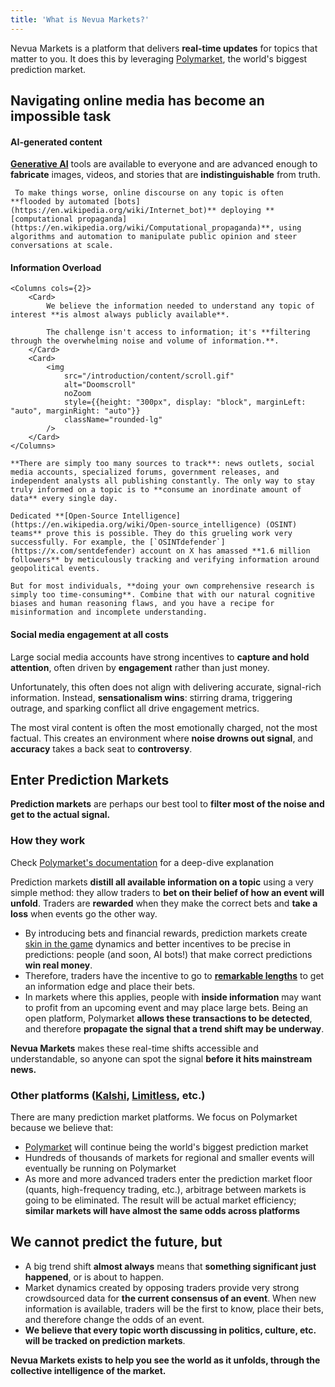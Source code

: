 ```yaml
---
title: 'What is Nevua Markets?'
---
```


Nevua Markets is a platform that delivers **real-time updates** for topics that matter to you. It does this by leveraging [Polymarket](https://polymarket.com), the world's biggest prediction market.

## Navigating online media has become an impossible task

 #### AI-generated content
    
 <Card
    img="/introduction/content/ai.gif"
    href="https://x.com/AngryTomtweets/status/1975499455035220353">
     **[Generative AI](https://en.wikipedia.org/wiki/Generative_artificial_intelligence)** tools are available to everyone and are advanced enough to **fabricate** images, videos, and stories that are **indistinguishable** from truth. 
 
     To make things worse, online discourse on any topic is often **flooded by automated [bots](https://en.wikipedia.org/wiki/Internet_bot)** deploying **[computational propaganda](https://en.wikipedia.org/wiki/Computational_propaganda)**, using algorithms and automation to manipulate public opinion and steer conversations at scale.
 </Card>

#### Information Overload
    <Columns cols={2}>
        <Card>
            We believe the information needed to understand any topic of interest **is almost always publicly available**. 

            The challenge isn't access to information; it's **filtering through the overwhelming noise and volume of information.**.
        </Card>
        <Card>
            <img
                src="/introduction/content/scroll.gif" 
                alt="Doomscroll" 
                noZoom 
                style={{height: "300px", display: "block", marginLeft: "auto", marginRight: "auto"}}
                className="rounded-lg" 
            />
        </Card>
    </Columns>

    **There are simply too many sources to track**: news outlets, social media accounts, specialized forums, government releases, and independent analysts all publishing constantly. The only way to stay truly informed on a topic is to **consume an inordinate amount of data** every single day.
    
    Dedicated **[Open-Source Intelligence](https://en.wikipedia.org/wiki/Open-source_intelligence) (OSINT) teams** prove this is possible. They do this grueling work very successfully. For example, the [`OSINTdefender`](https://x.com/sentdefender) account on X has amassed **1.6 million followers** by meticulously tracking and verifying information around geopolitical events.

    But for most individuals, **doing your own comprehensive research is simply too time-consuming**. Combine that with our natural cognitive biases and human reasoning flaws, and you have a recipe for misinformation and incomplete understanding.

#### Social media engagement at all costs

<Columns cols={2}>
<Card
    img="/introduction/content/stephen-king.png"
    href="https://x.com/StephenKing/status/1945107938307092765">
</Card>

Large social media accounts have strong incentives to **capture and hold attention**, often driven by **engagement** rather than just money. 

Unfortunately, this often does not align with delivering accurate, signal-rich information. Instead, **sensationalism wins**: stirring drama, triggering outrage, and sparking conflict all drive engagement metrics. 

The most viral content is often the most emotionally charged, not the most factual. This creates an environment where **noise drowns out signal**, and **accuracy** takes a back seat to **controversy**.
</Columns>


## Enter Prediction Markets

**Prediction markets** are perhaps our best tool to **filter most of the noise and get to the actual signal.** 

### How they work

<Note>Check [Polymarket's documentation](https://docs.polymarket.com/polymarket-learn/get-started/what-is-polymarket) for a deep-dive explanation</Note>

Prediction markets **distill all available information on a topic** using a very simple method: they allow traders to **bet on their belief of how an event will unfold**. Traders are **rewarded** when they make the correct bets and **take a loss** when events go the other way. 

- By introducing bets and financial rewards, prediction markets create [skin in the game](https://en.wikipedia.org/wiki/Skin_in_the_game) dynamics and better incentives to be precise in predictions: people (and soon, AI bots!) that make correct predictions **win real money**.
- Therefore, traders have the incentive to go to **[remarkable lengths](https://x.com/EasyEatsBodega/status/1975346341942276288)** to get an information edge and place their bets.
- In markets where this applies, people with **inside information** may want to profit from an upcoming event and may place large bets. Being an open platform, Polymarket **allows these transactions to be detected**, and therefore **propagate the signal that a trend shift may be underway**.

<Tip>**Nevua Markets** makes these real-time shifts accessible and understandable, so anyone can spot the signal **before it hits mainstream news.**</Tip>

### Other platforms ([Kalshi](https://kalshi.com/), [Limitless](https://limitless.exchange/), etc.)

There are many prediction market platforms. We focus on Polymarket because we believe that:

- [Polymarket](https://polymarket.com) will continue being the world's biggest prediction market
- Hundreds of thousands of markets for regional and smaller events will eventually be running on Polymarket
- As more and more advanced traders enter the prediction market floor (quants, high-frequency trading, etc.), arbitrage between markets is going to be eliminated. The result will be actual market efficiency; **similar markets will have almost the same odds across platforms**

## We cannot predict the future, but

- A big trend shift **almost always** means that **something significant just happened**, or is about to happen.
- Market dynamics created by opposing traders provide very strong crowdsourced data for **the current consensus of an event**. When new information is available, traders will be the first to know, place their bets, and therefore change the odds of an event.
- **We believe that every topic worth discussing in politics, culture, etc. will be tracked on prediction markets**.

<Tip>**Nevua Markets exists to help you see the world as it unfolds, through the collective intelligence of the market.**</Tip>